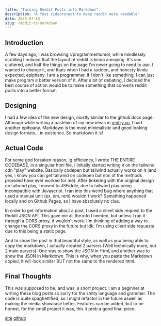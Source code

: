 ```yaml
---
title: "Turning Reddit Posts into Markdown"
description: "A fast sideproject to make reddit more readable"
date: 2025-07-10
slug: reddit-to-markdown
---
```

## Introduction
A few days ago, I was browsing r/programmerhumor, while mindlessly scrolling I noticed that the layout of reddit is kinda annoying.
It's soo cluttered, and half the things on the page I'm never going to need to use. I wanted to change it, and thats when I had a sudden, and honesty kinda expected, epiphany. I am a programmer, if I don't like something, I can just make program a better version of it. After a bit of debating, I decided the best course of action would be to make something that converts reddit posts into a better format. 

## Designing
I had a few idea of the new design, mostly similar to the github docs page. 
Although while writing a pastebin of my new ideas in [rentry.co](https://rentry.co), I had another epihpany. Markdown is the most minimalistic and good looking design formats... in existence. So markdown it is! 

## Actual Code
For some god forsaken reason, Ig efficiency, I wrote THE ENTIRE CODEBASE, in a singular html file. I initially started writing it on
the tailwind cdn "play" website. Basically codepen but tailwind actually works on it (and yes, i know you can get tailwind on codepen but non of the methods provided have ever worked for me). After tinkering with the original design on tailwind play, I moved to JSFiddle, due to tailwind play being incompatible with Javascript. 
I ran into this weird bug where anything that used a manual unit (px, em, rem) wouldn't work? Samething happened locally and on Github Pages, so I have absolutely no clue.

In order to get information about a post, I used a client side request to the Reddit JSON API. This gave me all the info I needed, but unless I ran it through a CORS proxy, it wouldn't work. I'm thinking of adding a way to change the CORS proxy in the future but idk. I'm using client side requests due to this being a static page. 

And to show the post in that beautiful style, as well as you being able to copy the markdown, I actually created 2 parsers (Well technically more, but 2 main parsers). One was to show the JSON in Html, and another was to show the JSON in Markdown. This is why, when you paste the Markdown copied, it will look similar BUT not the same to the rendered html. 

## Final Thoughts
This was supposed to be, and was, a short project. I am a beginner at writing these blog posts so sorry for the shitty language and grammer. The code is quite spaghettified, so I might refactor in the future aswell as making the media showcase better. 
Features can be added, but to be honest, for the small project it was, this it prob a good final piece. 

[site](https://aunchers.github.io/RedditToMarkdown) [github](https://github.com/aunchers/RedditToMarkdown/)


